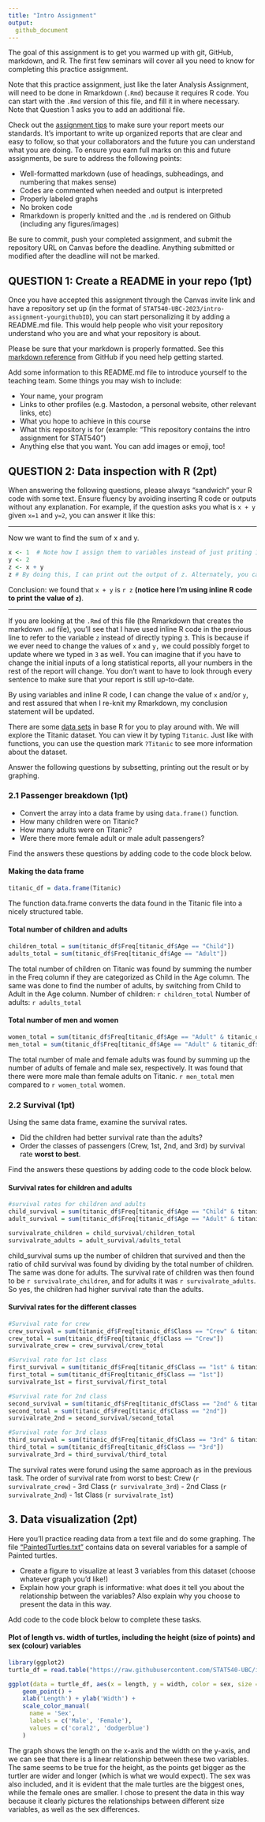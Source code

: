 ```yaml
---
title: "Intro Assignment"
output: 
  github_document
---
```


The goal of this assignment is to get you warmed up with git, GitHub, markdown, and R. The first few seminars will cover all you need to know for completing this practice assignment.

Note that this practice assignment, just like the later Analysis Assignment, will need to be done in Rmarkdown (`.Rmd`) because it requires R code. You can start with the `.Rmd` version of this file, and fill it in where necessary. Note that Question 1 asks you to add an additional file. 


Check out the [assignment tips](https://stat540-ubc.github.io/submission_guide.html#general-tips-for-working-on-the-assignments) to make sure your report meets our standards. It's important to write up organized reports that are clear and easy to follow, so that your collaborators and the future you can understand what you are doing. To ensure you earn full marks on this and future assignments, be sure to address the following points: 

- Well-formatted markdown (use of headings, subheadings, and numbering that makes sense)
- Codes are commented when needed and output is interpreted
- Properly labeled graphs
- No broken code
- Rmarkdown is properly knitted and the `.md` is rendered on Github (including any figures/images)

Be sure to commit, push your completed assignment, and submit the repository URL on Canvas before the deadline. Anything submitted or modified after the deadline will not be marked.

## QUESTION 1: Create a README in your repo (1pt)

Once you have accepted this assignment through the Canvas invite link and have a repository set up (in the format of `STAT540-UBC-2023/intro-assignment-yourgithubID`), you can start personalizing it by adding a README.md file. This would help people who visit your repository understand who you are and what your repository is about. 

Please be sure that your markdown is properly formatted. See this [markdown reference](https://guides.github.com/features/mastering-markdown/) from GitHub if you need help getting started. 

Add some information to this README.md file to introduce yourself to the teaching team. Some things you may wish to include:

- Your name, your program 
- Links to other profiles (e.g. Mastodon, a personal website, other relevant links, etc)
- What you hope to achieve in this course
- What this repository is for (example: "This repository contains the intro assignment for STAT540")
- Anything else that you want. You can add images or emoji, too! 

## QUESTION 2: Data inspection with R (2pt)

When answering the following questions, please always "sandwich" your R code with some text. Ensure fluency by avoiding inserting R code or outputs without any explanation. For example, if the question asks you what is `x + y` given `x=1` and `y=2`, you can answer it like this: 

----

Now we want to find the sum of x and y.

```r
x <- 1  # Note how I assign them to variables instead of just priting 1+2
y <- 2 
z <- x + y
z # By doing this, I can print out the output of z. Alternately, you can also do (z <- x+y). 
```

Conclusion: we found that `x + y` is `r z` **(notice here I'm using inline R code to print the value of `z`)**.

----

If you are looking at the `.Rmd` of this file (the Rmarkdown that creates the markdown `.md` file), you'll see that I have used inline R code in the previous line to refer to the variable `z` instead of directly typing `3`. This is because if we ever need to change the values of `x` and `y,` we could possibly forget to update where we typed in `3` as well. You can imagine that if you have to change the initial inputs of a long statistical reports, all your numbers in the rest of the report will change. You don't want to have to look through every sentence to make sure that your report is still up-to-date. 

By using variables and inline R code, I can change the value of `x` and/or `y`, and rest assured that when I re-knit my Rmarkdown, my conclusion statement will be updated. 

There are some [data sets](https://stat.ethz.ch/R-manual/R-devel/library/datasets/html/00Index.html) in base R for you to play around with. We will explore the Titanic dataset. You can view it by typing `Titanic`. Just like with functions, you can use the question mark `?Titanic` to see more information about the dataset. 

Answer the following questions by subsetting, printing out the result or by graphing. 

### 2.1 Passenger breakdown (1pt)

- Convert the array into a data frame by using `data.frame()` function. 
- How many children were on Titanic?
- How many adults were on Titanic?
- Were there more female adult or male adult passengers? 

Find the answers these questions by adding code to the code block below. 

#### Making the data frame

```r
titanic_df = data.frame(Titanic) 
```
The function data.frame converts the data found in the Titanic file into a nicely structured table.

#### Total number of children and adults

```r
children_total = sum(titanic_df$Freq[titanic_df$Age == "Child"])
adults_total = sum(titanic_df$Freq[titanic_df$Age == "Adult"])
```
The total number of children on Titanic was found by summing the number in the Freq column if they are categorized as Child in the Age column. The same was done to find the number of adults, by switching from Child to Adult in the Age column.
Number of children: `r children_total`
Number of adults: `r adults_total`

#### Total number of men and women

```r
women_total = sum(titanic_df$Freq[titanic_df$Age == "Adult" & titanic_df$Sex == "Female"])
men_total = sum(titanic_df$Freq[titanic_df$Age == "Adult" & titanic_df$Sex == "Male"])
```

The total number of male and female adults was found by summing up the number of adults of female and male sex, respectively. It was found that there were more male than female adults on Titanic. `r men_total` men compared to `r women_total` women.

### 2.2 Survival (1pt)

Using the same data frame, examine the survival rates.

- Did the children had better survival rate than the adults? 
- Order the classes of passengers (Crew, 1st, 2nd, and 3rd) by survival rate **worst to best**. 

Find the answers these questions by adding code to the code block below.

#### Survival rates for children and adults

```r
#survival rates for children and adults
child_survival = sum(titanic_df$Freq[titanic_df$Age == "Child" & titanic_df$Survived == "Yes"])
adult_survival = sum(titanic_df$Freq[titanic_df$Age == "Adult" & titanic_df$Survived == "Yes"])

survivalrate_children = child_survival/children_total
survivalrate_adults = adult_survival/adults_total

```

child_survival sums up the number of children that survived and then the ratio of child survival was found by dividing by the total number of children. 
The same was done for adults. The survival rate of children was then found to be `r survivalrate_children`, and for adults it was `r survivalrate_adults`. 
So yes, the children had higher survival rate than the adults. 

#### Survival rates for the different classes

```r
#Survival rate for crew
crew_survival = sum(titanic_df$Freq[titanic_df$Class == "Crew" & titanic_df$Survived == "Yes"])
crew_total = sum(titanic_df$Freq[titanic_df$Class == "Crew"])
survivalrate_crew = crew_survival/crew_total

#Survival rate for 1st class
first_survival = sum(titanic_df$Freq[titanic_df$Class == "1st" & titanic_df$Survived == "Yes"])
first_total = sum(titanic_df$Freq[titanic_df$Class == "1st"])
survivalrate_1st = first_survival/first_total

#Survival rate for 2nd class
second_survival = sum(titanic_df$Freq[titanic_df$Class == "2nd" & titanic_df$Survived == "Yes"])
second_total = sum(titanic_df$Freq[titanic_df$Class == "2nd"])
survivalrate_2nd = second_survival/second_total

#Survival rate for 3rd class
third_survival = sum(titanic_df$Freq[titanic_df$Class == "3rd" & titanic_df$Survived == "Yes"])
third_total = sum(titanic_df$Freq[titanic_df$Class == "3rd"])
survivalrate_3rd = third_survival/third_total
```

The survival rates were forund using the same approach as in the previous task. The order of survival rate from worst to best: Crew (`r survivalrate_crew`) - 3rd Class (`r survivalrate_3rd`) - 2nd Class (`r survivalrate_2nd`) - 1st Class (`r survivalrate_1st`)




## 3. Data visualization (2pt)

Here you'll practice reading data from a text file and do some graphing. The file ["PaintedTurtles.txt"](https://raw.githubusercontent.com/STAT540-UBC/intro-assignment/main/PaintedTurtles.txt) contains data on several variables for a sample of Painted turtles. 

- Create a figure to visualize at least 3 variables from this dataset (choose whatever graph you'd like!)
- Explain how your graph is informative: what does it tell you about the relationship between the variables? Also explain why you choose to present the data in this way. 

Add code to the code block below to complete these tasks. 

#### Plot of length vs. width of turtles, including the height (size of points) and sex (colour) variables

```r

library(ggplot2)
turtle_df = read.table("https://raw.githubusercontent.com/STAT540-UBC/intro-assignment/main/PaintedTurtles.txt", header = TRUE, sep = "\t")

ggplot(data = turtle_df, aes(x = length, y = width, color = sex, size = height)) + 
    geom_point() +
    xlab('Length') + ylab('Width') +
    scale_color_manual(
      name = 'Sex',
      labels = c('Male', 'Female'),
      values = c('coral2', 'dodgerblue')
    )

```

The graph shows the length on the x-axis and the width on the y-axis, and we can see that there is a linear relationship between these two variables. The same seems to be true for the height, as the points get bigger as the turtler are wider and longer (which is what we would expect). The sex was also included, and it is evident that the male turtles are the biggest ones, while the female ones are smaller. I chose to present the data in this way because it clearly pictures the relationships between different size variables, as well as the sex differences. 

